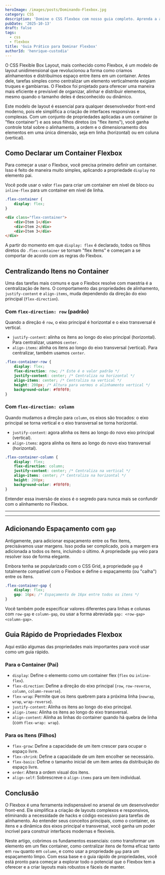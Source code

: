 ```yaml
---
heroImage: /images/posts/Dominando-Flexbox.jpg
category: CSS
description: 'Domine o CSS Flexbox com nosso guia completo. Aprenda a alinhar, centralizar e distribuir espaço entre elementos para construir layouts responsivos e modernos.'
pubDate: '2025-10-13'
draft: false
tags:
  - css
  - flexbox
title: 'Guia Prático para Dominar Flexbox'
authorId: 'henrique-custodia'
---
```



O CSS Flexible Box Layout, mais conhecido como Flexbox, é um modelo de layout unidimensional que revolucionou a forma como criamos alinhamentos e distribuímos espaço entre itens em um container. Antes dele, tarefas simples como centralizar um elemento verticalmente exigiam truques e gambiarras. O Flexbox foi projetado para oferecer uma maneira mais eficiente e previsível de organizar, alinhar e distribuir elementos, mesmo quando o tamanho deles é desconhecido ou dinâmico.

Este modelo de layout é essencial para qualquer desenvolvedor front-end moderno, pois ele simplifica a criação de interfaces responsivas e complexas. Com um conjunto de propriedades aplicadas a um container (o "flex container") e aos seus filhos diretos (os "flex items"), você ganha controle total sobre o alinhamento, a ordem e o dimensionamento dos elementos em uma única dimensão, seja em linha (horizontal) ou em coluna (vertical).

## Como Declarar um Container Flexbox

Para começar a usar o Flexbox, você precisa primeiro definir um container. Isso é feito de maneira muito simples, aplicando a propriedade `display` no elemento pai.

Você pode usar o valor `flex` para criar um container em nível de bloco ou `inline-flex` para um container em nível de linha.

```css
.flex-container {
	display: flex;
}
```

```html
<div class="flex-container">
	<div>Item 1</div>
	<div>Item 2</div>
	<div>Item 3</div>
</div>
```

A partir do momento em que `display: flex` é declarado, todos os filhos diretos do `.flex-container` se tornam "flex items" e começam a se comportar de acordo com as regras do Flexbox.

## Centralizando Itens no Container

Uma das tarefas mais comuns e que o Flexbox resolve com maestria é a centralização de itens. O comportamento das propriedades de alinhamento, `justify-content` e `align-items`, muda dependendo da direção do eixo principal (`flex-direction`).

### Com `flex-direction: row` (padrão)

Quando a direção é `row`, o eixo principal é horizontal e o eixo transversal é vertical.

- `justify-content`: alinha os itens ao longo do eixo principal (horizontal). Para centralizar, usamos `center`.
- `align-items`: alinha os itens ao longo do eixo transversal (vertical). Para centralizar, também usamos `center`.

```css
.flex-container-row {
	display: flex;
	flex-direction: row; /* Este é o valor padrão */
	justify-content: center; /* Centraliza na horizontal */
	align-items: center; /* Centraliza na vertical */
	height: 200px; /* Altura para vermos o alinhamento vertical */
	background-color: #f0f0f0;
}
```

### Com `flex-direction: column`

Quando mudamos a direção para `column`, os eixos são trocados: o eixo principal se torna vertical e o eixo transversal se torna horizontal.

- `justify-content`: agora alinha os itens ao longo do novo eixo principal (vertical).
- `align-items`: agora alinha os itens ao longo do novo eixo transversal (horizontal).

```css
.flex-container-column {
	display: flex;
	flex-direction: column;
	justify-content: center; /* Centraliza na vertical */
	align-items: center; /* Centraliza na horizontal */
	height: 200px;
	background-color: #f0f0f0;
}
```

Entender essa inversão de eixos é o segredo para nunca mais se confundir com o alinhamento no Flexbox.

---

<Ads />

---

## Adicionando Espaçamento com `gap`

Antigamente, para adicionar espaçamento entre os flex items, precisávamos usar margens. Isso podia ser complicado, pois a margem era adicionada a todos os itens, incluindo o último. A propriedade `gap` veio para resolver isso de forma elegante.

Embora tenha se popularizado com o CSS Grid, a propriedade `gap` é totalmente compatível com o Flexbox e define o espaçamento (ou "calha") entre os itens.

```css
.flex-container-gap {
	display: flex;
	gap: 16px; /* Espaçamento de 16px entre todos os itens */
}
```

Você também pode especificar valores diferentes para linhas e colunas com `row-gap` e `column-gap`, ou usar a forma abreviada `gap: <row-gap> <column-gap>`.

## Guia Rápido de Propriedades Flexbox

Aqui estão algumas das propriedades mais importantes para você usar como um guia rápido.

### Para o Container (Pai)

- `display`: Define o elemento como um container flex (`flex` ou `inline-flex`).
- `flex-direction`: Define a direção do eixo principal (`row`, `row-reverse`, `column`, `column-reverse`).
- `flex-wrap`: Permite que os itens quebrem para a próxima linha (`nowrap`, `wrap`, `wrap-reverse`).
- `justify-content`: Alinha os itens ao longo do eixo principal.
- `align-items`: Alinha os itens ao longo do eixo transversal.
- `align-content`: Alinha as linhas do container quando há quebra de linha (com `flex-wrap: wrap`).

### Para os Itens (Filhos)

- `flex-grow`: Define a capacidade de um item crescer para ocupar o espaço livre.
- `flex-shrink`: Define a capacidade de um item encolher se necessário.
- `flex-basis`: Define o tamanho inicial de um item antes da distribuição do espaço livre.
- `order`: Altera a ordem visual dos itens.
- `align-self`: Sobrescreve o `align-items` para um item individual.

## Conclusão

O Flexbox é uma ferramenta indispensável no arsenal de um desenvolvedor front-end. Ele simplifica a criação de layouts complexos e responsivos, eliminando a necessidade de hacks e código excessivo para tarefas de alinhamento. Ao entender seus conceitos principais, como o container, os itens e a dinâmica dos eixos principal e transversal, você ganha um poder incrível para construir interfaces modernas e flexíveis.

Neste artigo, cobrimos os fundamentos essenciais: como transformar um elemento em um flex container, como centralizar itens de forma eficaz tanto em `row` quanto em `column`, e como usar a propriedade `gap` para um espaçamento limpo. Com essa base e o guia rápido de propriedades, você está pronto para começar a explorar todo o potencial que o Flexbox tem a oferecer e a criar layouts mais robustos e fáceis de manter.
